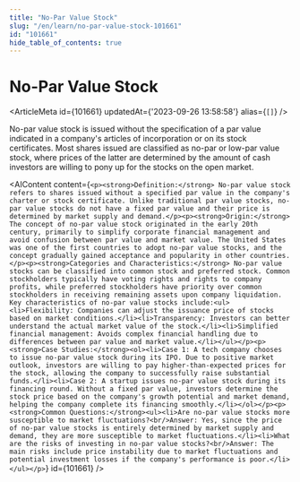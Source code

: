```yaml
---
title: "No-Par Value Stock"
slug: "/en/learn/no-par-value-stock-101661"
id: "101661"
hide_table_of_contents: true
---
```



# No-Par Value Stock

<ArticleMeta id={101661} updatedAt={'2023-09-26 13:58:58'} alias={`[]`} />
<div className='border-solid border-b border-t-0 my-4 border-[var(--ifm-color-gray-300)]' />

No-par value stock is issued without the specification of a par value indicated in a company's articles of incorporation or on its stock certificates. Most shares issued are classified as no-par or low-par value stock, where prices of the latter are determined by the amount of cash investors are willing to pony up for the stocks on the open market.

<AIContent content={`<p><strong>Definition:</strong> No-par value stock refers to shares issued without a specified par value in the company's charter or stock certificate. Unlike traditional par value stocks, no-par value stocks do not have a fixed par value and their price is determined by market supply and demand.</p><p><strong>Origin:</strong> The concept of no-par value stock originated in the early 20th century, primarily to simplify corporate financial management and avoid confusion between par value and market value. The United States was one of the first countries to adopt no-par value stocks, and the concept gradually gained acceptance and popularity in other countries.</p><p><strong>Categories and Characteristics:</strong> No-par value stocks can be classified into common stock and preferred stock. Common stockholders typically have voting rights and rights to company profits, while preferred stockholders have priority over common stockholders in receiving remaining assets upon company liquidation. Key characteristics of no-par value stocks include:<ul><li>Flexibility: Companies can adjust the issuance price of stocks based on market conditions.</li><li>Transparency: Investors can better understand the actual market value of the stock.</li><li>Simplified financial management: Avoids complex financial handling due to differences between par value and market value.</li></ul></p><p><strong>Case Studies:</strong><ol><li>Case 1: A tech company chooses to issue no-par value stock during its IPO. Due to positive market outlook, investors are willing to pay higher-than-expected prices for the stock, allowing the company to successfully raise substantial funds.</li><li>Case 2: A startup issues no-par value stock during its financing round. Without a fixed par value, investors determine the stock price based on the company's growth potential and market demand, helping the company complete its financing smoothly.</li></ol></p><p><strong>Common Questions:</strong><ul><li>Are no-par value stocks more susceptible to market fluctuations?<br/>Answer: Yes, since the price of no-par value stocks is entirely determined by market supply and demand, they are more susceptible to market fluctuations.</li><li>What are the risks of investing in no-par value stocks?<br/>Answer: The main risks include price instability due to market fluctuations and potential investment losses if the company's performance is poor.</li></ul></p>`} id={101661} />
